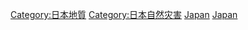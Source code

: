 {{Commons category|Earthquakes in Japan}}

[[Category:日本地質|Category:日本地質]]
[[Category:日本自然灾害|Category:日本自然灾害]]
[[Category:各國地震|Japan]]
[[Category:亚洲地震|Japan]]
